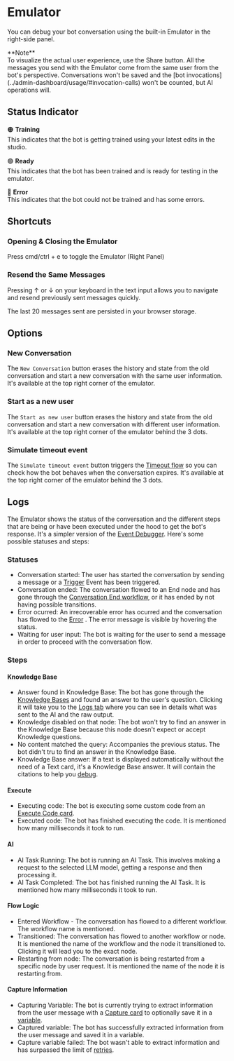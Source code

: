 
# Emulator

You can debug your bot conversation using the built-in Emulator in the right-side panel.

<Callout type="info">
  **Note** <br />
  To visualize the actual user experience, use the Share button. All the messages you send with the Emulator come from the
  same user from the bot's perspective. Conversations won't be saved and the [bot invocations](../admin-dashboard/usage/#invocation-calls)
  won't be counted, but AI operations will.
</Callout>

## Status Indicator

🟠 **Training**<br/>
This indicates that the bot is getting trained using your latest edits in the studio.

🟢 **Ready**<br/>
This indicates that the bot has been trained and is ready for testing in the emulator.

🔴 **Error**<br/>
This indicates that the bot could not be trained and has some errors.

## Shortcuts

### Opening & Closing the Emulator

Press cmd/ctrl + e to toggle the Emulator (Right Panel)

### Resend the Same Messages

Pressing ↑ or ↓ on your keyboard in the text input allows you to navigate and resend previously sent messages quickly.

<Callout type="info">The last 20 messages sent are persisted in your browser storage.</Callout>

## Options

### New Conversation

The `New Conversation` button erases the history and state from the old conversation and start a new conversation with the same user information. It's available at the top right corner of the emulator.

### Start as a new user

The `Start as new user` button erases the history and state from the old conversation and start a new conversation with different user information. It's available at the top right corner of the emulator behind the 3 dots.

### Simulate timeout event

The `Simulate timeout event` button triggers the [Timeout flow](./workflows/#timeout) so you can check how the bot behaves when the conversation expires. It's available at the top right corner of the emulator behind the 3 dots.

## Logs

The Emulator shows the status of the conversation and the different steps that are being or have been executed under the hood to get the bot's response. It's a simpler version of the [Event Debugger](./event-debugger-logs-json). Here's some possible statuses and steps:

### Statuses

- Conversation started: The user has started the conversation by sending a message or a [Trigger](../toolbox/events-triggers) Event has been triggered.
- Conversation ended: The conversation flowed to an End node and has gone through the [Conversation End workflow](./workflows/#conversation-end), or it has ended by not having possible transitions.
- Error ocurred: An irrecoverable error has ocurred and the conversation has flowed to the [Error](./workflows/#end) . The error message is visible by hovering the status.
- Waiting for user input: The bot is waiting for the user to send a message in order to proceed with the conversation flow.

### Steps

#### Knowledge Base

- Answer found in Knowledge Base: The bot has gone through the [Knowledge Bases](../studio/knowledge-base) and found an answer to the user's question. Clicking it will take you to the [Logs tab](./event-debugger-logs-json/#logs) where you can see in details what was sent to the AI and the raw output.
- Knowledge disabled on that node: The bot won't try to find an answer in the Knowledge Base because this node doesn't expect or accept Knowledge questions.
- No content matched the query: Accompanies the previous status. The bot didn't tru to find an answer in the Knowledge Base.
- Knowledge Base answer: If a text is displayed automatically without the need of a Text card, it's a Knowledge Base answer. It will contain the citations to help you [debug](./knowledge-base/#debugging).

#### Execute

- Executing code: The bot is executing some custom code from an [Execute Code card](../toolbox/execute-code).
- Executed code: The bot has finished executing the code. It is mentioned how many milliseconds it took to run.

#### AI

- AI Task Running: The bot is running an AI Task. This involves making a request to the selected LLM model, getting a response and then processing it.
- AI Task Completed: The bot has finished running the AI Task. It is mentioned how many milliseconds it took to run.

#### Flow Logic

- Entered Workflow - The conversation has flowed to a different workflow. The workflow name is mentioned.
- Transitioned: The conversation has flowed to another workflow or node. It is mentioned the name of the workflow and the node it transitioned to. Clicking it will lead you to the exact node.
- Restarting from node: The conversation is being restarted from a specific node by user request. It is mentioned the name of the node it is restarting from.

#### Capture Information

- Capturing Variable: The bot is currently trying to extract information from the user message with a [Capture card](../toolbox/capture-information) to optionally save it in a [variable](../studio/variables).
- Captured variable: The bot has successfully extracted information from the user message and saved it in a variable.
- Capture variable failed: The bot wasn't able to extract information and has surpassed the limit of [retries](../toolbox/capture-information/#retries).
